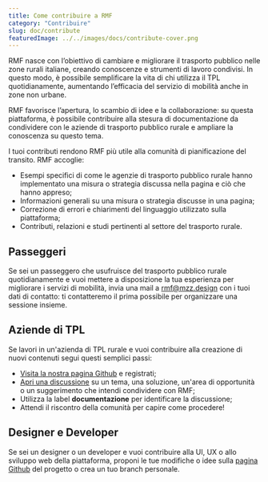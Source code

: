 ```yaml
---
title: Come contribuire a RMF
category: "Contribuire"
slug: doc/contribute
featuredImage: ../../images/docs/contribute-cover.png
---
```


RMF nasce con l’obiettivo di cambiare e migliorare il trasporto pubblico nelle zone rurali italiane, creando conoscenze e strumenti di lavoro condivisi. In questo modo, è possibile semplificare la vita di chi utilizza il TPL quotidianamente, aumentando l’efficacia del servizio di mobilità anche in zone non urbane.

RMF favorisce l’apertura, lo scambio di idee e la collaborazione: su questa piattaforma, è possibile contribuire alla stesura di documentazione da condividere con le aziende di trasporto pubblico rurale e ampliare la conoscenza su questo tema.

I tuoi contributi rendono RMF più utile alla comunità di pianificazione del transito. RMF accoglie:

- Esempi specifici di come le agenzie di trasporto pubblico rurale hanno implementato una misura o strategia discussa nella pagina e ciò che hanno appreso;
- Informazioni generali su una misura o strategia discusse in una pagina;
- Correzione di errori e chiarimenti del linguaggio utilizzato sulla piattaforma;
- Contributi, relazioni e studi pertinenti al settore del trasporto rurale.

## Passeggeri

Se sei un passeggero che usufruisce del trasporto pubblico rurale quotidianamente e vuoi mettere a disposizione la tua esperienza per migliorare i servizi di mobilità, invia una mail a [rmf@mzz.design](mailto:rmf@mzz.design) con i tuoi dati di contatto: ti contatteremo il prima possibile per organizzare una sessione insieme.

## Aziende di TPL

Se lavori in un'azienda di TPL rurale e vuoi contribuire alla creazione di nuovi contenuti segui questi semplici passi:

- [Visita la nostra pagina Github](https://github.com/mozzillation/rural-mobility-framework) e registrati;
- [Apri una discussione](https://github.com/mozzillation/rural-mobility-framework/issues/new) su un tema, una soluzione, un'area di opportunità o un suggerimento che intendi condividere con RMF;
- Utilizza la label **documentazione** per identificare la discussione;
- Attendi il riscontro della comunità per capire come procedere!

## Designer e Developer

Se sei un designer o un developer e vuoi contribuire alla UI, UX o allo sviluppo web della piattaforma, proponi le tue modifiche o idee sulla [pagina Github](https://github.com/mozzillation/rural-mobility-framework/issues/new) del progetto o crea un tuo branch personale.
